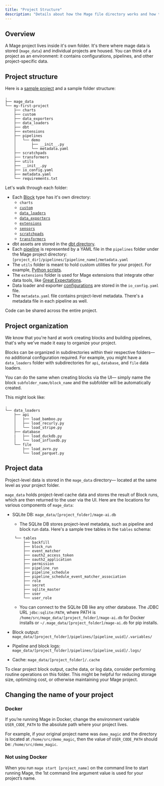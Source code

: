 ```yaml
---
title: "Project Structure"
description: "Details about how the Mage file directory works and how typical projects are structured."
---
```


## Overview

A Mage project lives inside it's own folder. It's there where mage data is stored (`mage_data`) and individual projects are housed. You can think of a project as an environment: it contains configurations, pipelines, and other project-specific data.

## Project structure

Here is a [sample project](https://github.com/mage-ai/demo%5Fetl%5Fpipeline) and a sample folder structure:

```
.
├── mage_data
└── my-first-project
    ├── charts
    ├── custom
    ├── data_exporters
    ├── data_loaders
    ├── dbt
    ├── extensions
    ├── pipelines
    │   └── demo
    │       ├── __init__.py
    │       └── metadata.yaml
    ├── scratchpads
    ├── transformers
    ├── utils
    ├── __init__.py
    ├── io_config.yaml
    ├── metadata.yaml
    └── requirements.txt
```

Let's walk through each folder:

- Each [Block](/design/core-abstractions#block) type has it's own directory:
  - `charts`
  - [`custom`](/guides/blocks/custom-blocks)
  - [`data_loaders`](/design/blocks/data-loader)
  - [`data_exporters`](/design/blocks/data-exporter)
  - [`extensions`](/design/blocks/extension)
  - [`sensors`](/design/blocks/sensor)
  - [`scratchpads`](/design/blocks/scratchpad)
  - [`transformers`](/design/blocks/transformer)
- dbt assets are stored in the [dbt directory](/dbt/overview).
- Each [pipeline](/design/core-abstractions#pipeline) is represented by a YAML file in the `pipelines` folder under the Mage project directory: `[project_dir]/pipelines/[pipeline_name]/metadata.yaml`
- The `utils` folder is meant to hold custom utilities for your project. For example, [Python scripts](/development/dependencies/custom-files).
- The `extensions` folder is used for Mage extensions that integrate other data tools, like [Great Expectations](/development/testing/great-expectations).
- Data loader and exporter [configurations](/development/io_config) are stored in the `io_config.yaml` file.
- The `metadata.yaml` file contains project-level metadata. There's a metadata file in each pipeline as well.

Code can be shared across the entire project.

## Project organization

We know that you're hard at work creating blocks and building pipelines, that's why we've made it easy to organize your project.

Blocks can be organized in subdirectories within their respective folders— no additional configuration required. For example, you might have a `data_loaders` folder with subdirectories for `api`, `database`, and `file` data loaders.

You can do the same when creating blocks via the UI— simply name the block `subfolder_name/block_name` and the subfolder will be automatically created.

This might look like:

```
.
└── data_loaders
    ├── api
    │   ├── load_bamboo.py
    │   ├── load_recurly.py
    │   └── load_stripe.py
    ├── database
    |   ├── load_duckdb.py
    │   └── load_influxdb.py
    └── file
        ├── load_avro.py
        └── load_parquet.py
```

## Project data

Project-level data is stored in the `mage_data` directory— located at the same level as your project folder.

`mage_data` holds project-level cache data and stores the result of Block runs, which are then returned to the user via the UI. Here are the locations for various components of `mage_data`:

- SQLite DB: `mage_data/[project_folder]/mage-ai.db`
  - The SQLite DB stores project-level metadata, such as pipeline and block run data. Here's a sample tree tables in the `tables` schema:

   ```
    └── tables
        ├── backfill
        ├── block_run
        ├── event_matcher
        ├── oauth2_access_token
        ├── oauth2_application
        ├── permission
        ├── pipeline_run
        ├── pipeline_schedule
        ├── pipeline_schedule_event_matcher_association
        ├── role
        ├── secret
        ├── sqlite_master
        ├── user
        └── user_role
    ```

  - You can connect to the SQLite DB like any other database. The JDBC URL `jdbc:sqlite:PATH`, where PATH is `/home/src/mage_data/[project_folder]/mage-ai.db` for Docker installs or `~/.mage_data/[project_folder]/mage-ai.db` for pip installs.
- Block output: `mage_data/[project_folder]/pipelines/[pipeline_uuid]/.variables/`
- Pipeline and block logs: `mage_data/[project_folder]/pipelines/[pipeline_uuid]/.logs/`
- Cache: `mage_data/[project_folder]/.cache`

To clear project block output, cache data, or log data, consider performing routine operations on this folder. This might be helpful for reducing storage size, optimizing cost, or otherwise maintaining your Mage project.

## Changing the name of your project

### Docker

If you’re running Mage in Docker, change the environment variable `USER_CODE_PATH` to the absolute path where your project lives.

For example, if your original project name was `demo_magic` and the directory is located at `/home/src/demo_magic`,
then the value of `USER_CODE_PATH` should be: `/home/src/demo_magic`.

### Not using Docker

When you run `mage start [project_name]` on the command line to start running Mage,
the 1st command line argument value is used for your project’s name.
